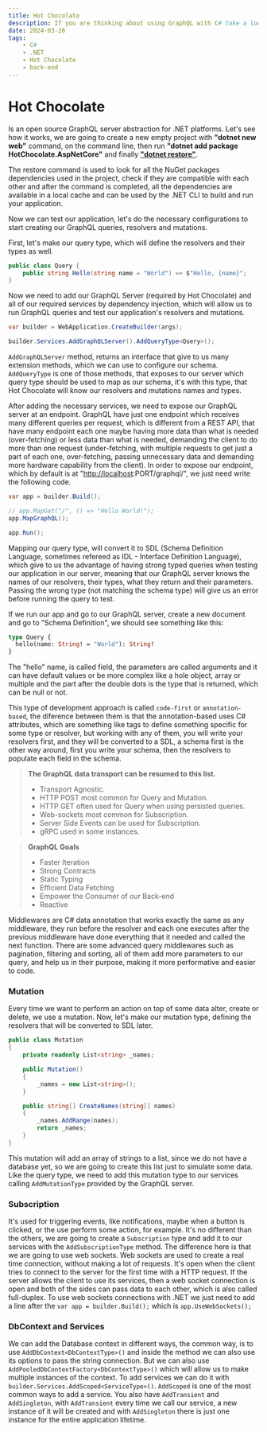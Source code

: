 ```yaml
---
title: Hot Chocolate
description: If you are thinking about using GraphQL with C# take a look at this library.
date: 2024-03-26
tags:
    - C#
    - .NET
    - Hot Chocolate
    - back-end
---
```


# Hot Chocolate

Is an open source GraphQL server abstraction for .NET platforms. Let's see how it works, we are going to create a new empty project with **"dotnet new web"** command, 
on the command line, then run **"dotnet add package HotChocolate.AspNetCore"** and finally **["dotnet restore"](https://learn.microsoft.com/en-us/dotnet/core/tools/dotnet-restore)**.

The restore command is used to look for all the NuGet packages dependencies used in the project, check if they are compatible with each other and after the command is completed,
 all the dependencies are available in a local cache and can be used by the .NET CLI to build and run your application.

Now we can test our application, let's do the necessary configurations to start creating our GraphQL queries, resolvers and mutations.

First, let's make our query type, which will define the resolvers and their types as well.

```csharp title="query.cs"
public class Query {
    public string Hello(string name = "World") => $"Hello, {name}";
}

```

Now we need to add our GraphQL Server (required by Hot Chocolate) and all of our required services by dependency injection, which will allow us to run GraphQL queries and test our application's resolvers and mutations.

```csharp title="other-file.cs"
var builder = WebApplication.CreateBuilder(args);

builder.Services.AddGraphQLServer().AddQueryType<Query>();

```

`AddGraphQLServer` method, returns an interface that give to us many extension methods, which we can use to configure our schema. `AddQueryType` is one of those methods, that exposes to our server which query type should be used to map as our schema, it's with this type, that Hot Chocolate will know our resolvers and mutations names and types.

After adding the necessary services, we need to expose our GraphQL server at an endpoint. GraphQL have just one endpoint which receives many different queries per request, which is different from a REST API, that have many endpoint each one maybe having more data than what is needed (over-fetching) or less data than what is needed, demanding the client to do more than one request (under-fetching, with multiple requests to get just a part of each one, over-fetching, passing unnecessary data and demanding more hardware capability from the client). In order to expose our endpoint, which by default is at "[http://localhost](http://localhost/):PORT/graphql/", we just need write the following code.

```csharp title="one-more.cs"
var app = builder.Build();

// app.MapGet("/", () => "Hello World!");
app.MapGraphQL();

app.Run();

```

Mapping our query type, will convert it to SDL (Schema Definition Language, sometimes refereed as IDL - Interface Definition Language), which give to us the advantage of having strong typed queries when testing our application in our server, meaning that our GraphQL server knows the names of our resolvers, their types, what they return and their parameters. Passing the wrong type (not matching the schema type) will give us an error before running the query to test.

If we run our app and go to our GraphQL server, create a new document and go to "Schema Definition", we should see something like this:

```graphql title="app/[locale]/docs/super-big-file-name.sdl"
type Query {
  hello(name: String! = "World"): String!
}

```

The "hello" name, is called field, the parameters are called arguments and it can have default values or be more complex like a hole object, array or multiple and the part after the double dots is the type that is returned, which can be null or not.

This type of development approach is called `code-first` or `annotation-based`, the diference between them is that the annotation-based uses C# attributes, which are something like tags to define something specific for some type or resolver, but working with any of them, you will write your resolvers first, and they will be converted to a SDL, a schema first is the other way around, first you write your schema, then the resolvers to populate each field in the schema.

> **The GraphQL data transport can be resumed to this list.**
> 
> - Transport Agnostic.
> - HTTP POST most common for Query and Mutation.
> - HTTP GET often used for Query when using persisted queries.
> - Web-sockets most common for Subscription.
> - Server Side Events can be used for Subscription.
> - gRPC used in some instances.

> **GraphQL Goals**
> 
> - Faster Iteration
> - Strong Contracts
> - Static Typing
> - Efficient Data Fetching
> - Empower the Consumer of our Back-end
> - Reactive

Middlewares are C# data annotation that works exactly the same as any middleware, they run before the resolver and each one executes after the previous middleware have done everything that it needed and called the next function. There are some advanced query middlewares such as pagination, filtering and sorting, all of them add more parameters to our query, and help us in their purpose, making it more performative and easier to code.

### Mutation

Every time we want to perform an action on top of some data alter, create or delete, we use a mutation. Now, let's make our mutation type, defining the resolvers that will be converted to SDL later.

```csharp
public class Mutation
{
    private readonly List<string> _names;

    public Mutation()
    {
        _names = new List<string>();
    }

    public string[] CreateNames(string[] names)
    {
        _names.AddRange(names);
        return _names;
    }
}

```

This mutation will add an array of strings to a list, since we do not have a database yet, so we are going to create this list just to simulate some data. Like the query type, we need to add this mutation type to our services calling `AddMutationType` provided by the GraphQL server.

### Subscription

It's used for triggering events, like notifications, maybe when a button is clicked, or the use perform some action, for example. It's no different than the others, we are going to create a `Subscription` type and add it to our services with the `AddSubscriptionType` method. The difference here is that we are going to use web sockets.
Web sockets are used to create a real time connection, without making a lot of requests. It's open when the client tries to connect to the server for the first time with a HTTP request. If the server allows the client to use its services, then a web socket connection is open and both of the sides can pass data to each other, which is also called full-duplex.
To use web sockets connections with .NET we just need to add a line after the `var app = builder.Build();` which is `app.UseWebSockets();`

### DbContext and Services

We can add the Database context in different ways, the common way, is to use `AddDbContext<DbContextType>()` and inside the method we can also use its options to pass the string connection. But we can also use `AddPooledDbContextFactory<DbContextType>()` which will allow us to make multiple instances of the context. To add services we can do it with `builder.Services.AddScoped<ServiceType>()`. `AddScoped` is one of the most  common ways to add a service. You also have `AddTransient` and `AddSingleton`, with `AddTransient` every time we call our service, a new instance of it will be created and with `AddSingleton` there is just one instance for the entire application lifetime.